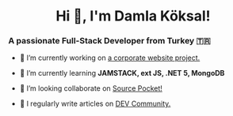 <h1 align="center">Hi 👋, I'm Damla Köksal!</h1>
<h3>A passionate Full-Stack Developer from Turkey 🇹🇷</h3>

- 🔭 I’m currently working on [a corporate website project.](https://github.com/damla/karsal)

- 🌱 I’m currently learning **JAMSTACK, ext JS, .NET 5, MongoDB**

- 👯 I’m looking collaborate on [Source Pocket!](https://github.com/sdtrdev/source-pocket)

- 📝 I regularly write articles on [DEV Community.](https://dev.to/damla)
